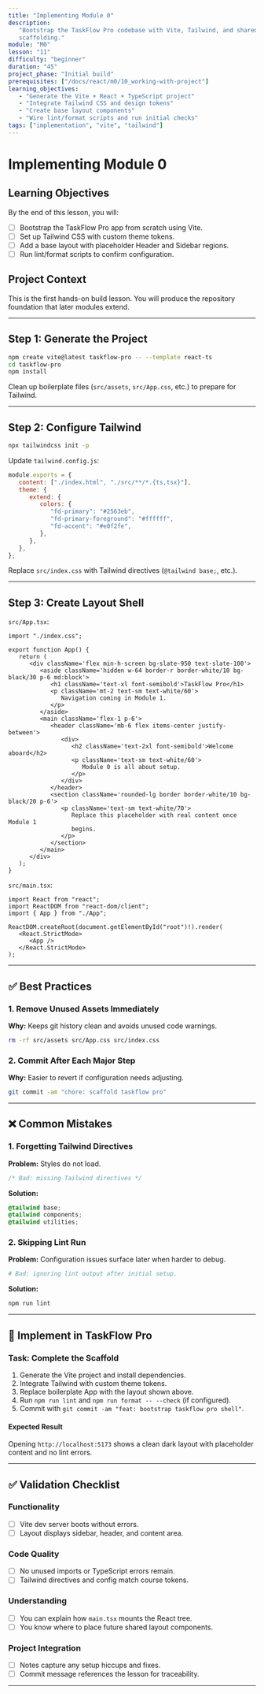 ```yaml
---
title: "Implementing Module 0"
description:
   "Bootstrap the TaskFlow Pro codebase with Vite, Tailwind, and shared layout
   scaffolding."
module: "M0"
lesson: "11"
difficulty: "beginner"
duration: "45"
project_phase: "Initial build"
prerequisites: ["/docs/react/m0/10_working-with-project"]
learning_objectives:
   - "Generate the Vite + React + TypeScript project"
   - "Integrate Tailwind CSS and design tokens"
   - "Create base layout components"
   - "Wire lint/format scripts and run initial checks"
tags: ["implementation", "vite", "tailwind"]
---
```


# Implementing Module 0

## Learning Objectives

By the end of this lesson, you will:

-  [ ] Bootstrap the TaskFlow Pro app from scratch using Vite.
-  [ ] Set up Tailwind CSS with custom theme tokens.
-  [ ] Add a base layout with placeholder Header and Sidebar regions.
-  [ ] Run lint/format scripts to confirm configuration.

## Project Context

This is the first hands-on build lesson. You will produce the repository
foundation that later modules extend.

---

## Step 1: Generate the Project

```bash
npm create vite@latest taskflow-pro -- --template react-ts
cd taskflow-pro
npm install
```

Clean up boilerplate files (`src/assets`, `src/App.css`, etc.) to prepare for
Tailwind.

---

## Step 2: Configure Tailwind

```bash
npx tailwindcss init -p
```

Update `tailwind.config.js`:

```js
module.exports = {
   content: ["./index.html", "./src/**/*.{ts,tsx}"],
   theme: {
      extend: {
         colors: {
            "fd-primary": "#2563eb",
            "fd-primary-foreground": "#ffffff",
            "fd-accent": "#e0f2fe",
         },
      },
   },
};
```

Replace `src/index.css` with Tailwind directives (`@tailwind base;`, etc.).

---

## Step 3: Create Layout Shell

`src/App.tsx`:

```tsx
import "./index.css";

export function App() {
   return (
      <div className='flex min-h-screen bg-slate-950 text-slate-100'>
         <aside className='hidden w-64 border-r border-white/10 bg-black/30 p-6 md:block'>
            <h1 className='text-xl font-semibold'>TaskFlow Pro</h1>
            <p className='mt-2 text-sm text-white/60'>
               Navigation coming in Module 1.
            </p>
         </aside>
         <main className='flex-1 p-6'>
            <header className='mb-6 flex items-center justify-between'>
               <div>
                  <h2 className='text-2xl font-semibold'>Welcome aboard</h2>
                  <p className='text-sm text-white/60'>
                     Module 0 is all about setup.
                  </p>
               </div>
            </header>
            <section className='rounded-lg border border-white/10 bg-black/20 p-6'>
               <p className='text-sm text-white/70'>
                  Replace this placeholder with real content once Module 1
                  begins.
               </p>
            </section>
         </main>
      </div>
   );
}
```

`src/main.tsx`:

```tsx
import React from "react";
import ReactDOM from "react-dom/client";
import { App } from "./App";

ReactDOM.createRoot(document.getElementById("root")!).render(
   <React.StrictMode>
      <App />
   </React.StrictMode>
);
```

---

## ✅ Best Practices

### 1. Remove Unused Assets Immediately

**Why:** Keeps git history clean and avoids unused code warnings.

```bash
rm -rf src/assets src/App.css src/index.css
```

### 2. Commit After Each Major Step

**Why:** Easier to revert if configuration needs adjusting.

```bash
git commit -am "chore: scaffold taskflow pro"
```

---

## ❌ Common Mistakes

### 1. Forgetting Tailwind Directives

**Problem:** Styles do not load.

```css
/* Bad: missing Tailwind directives */
```

**Solution:**

```css
@tailwind base;
@tailwind components;
@tailwind utilities;
```

### 2. Skipping Lint Run

**Problem:** Configuration issues surface later when harder to debug.

```bash
# Bad: ignoring lint output after initial setup.
```

**Solution:**

```bash
npm run lint
```

---

## 🔨 Implement in TaskFlow Pro

### Task: Complete the Scaffold

1. Generate the Vite project and install dependencies.
2. Integrate Tailwind with custom theme tokens.
3. Replace boilerplate App with the layout shown above.
4. Run `npm run lint` and `npm run format -- --check` (if configured).
5. Commit with `git commit -am "feat: bootstrap taskflow pro shell"`.

#### Expected Result

Opening `http://localhost:5173` shows a clean dark layout with placeholder
content and no lint errors.

---

## ✅ Validation Checklist

### Functionality

-  [ ] Vite dev server boots without errors.
-  [ ] Layout displays sidebar, header, and content area.

### Code Quality

-  [ ] No unused imports or TypeScript errors remain.
-  [ ] Tailwind directives and config match course tokens.

### Understanding

-  [ ] You can explain how `main.tsx` mounts the React tree.
-  [ ] You know where to place future shared layout components.

### Project Integration

-  [ ] Notes capture any setup hiccups and fixes.
-  [ ] Commit message references the lesson for traceability.

---

